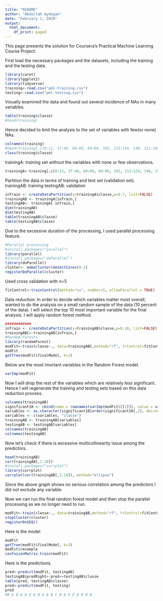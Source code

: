 ```yaml
---
title: "README"
author: "Abdullah Aydogan"
date: "February 1, 2020"
output:
  html_document:
    df_print: paged
---
```



This page presents the solution for Coursera's Practical Machine Learning Course Project. 


First load the necessary packages and the datasets, including the training and the testing data. 

```r
library(caret)
library(ggplot2)
library(tidyverse)
training<-read.csv("pml-training.csv")
testing<-read.csv("pml-testing.csv")
```




Visually examined the data and found out several incidence of NAs in many variables. 
```r
table(training$classe)
#head(training)
```

Hence decided to limit the analysis to the set of variables with few(or none) NAs. 
```r
colnames(training)
#head(training[,c(8:11, 37:49, 60:68, 84:86, 102, 113:124, 140, 151:160)])
class(training$classe)
```

trainingA: training set without the variables with none or few observations. 
```r
trainingA<-training[,c(8:11, 37:49, 60:68, 84:86, 102, 113:124, 140, 151:160)]
```

Partition the data in terms of training and test set (validation set).
trainingAB: training
testingAB: validation
```r
inTrain <- createDataPartition(y=trainingA$classe,p=0.7, list=FALSE)
trainingAB <- trainingA[inTrain,]
testingAB<- trainingA[-inTrain,]
dim(trainingAB)
dim(testingAB)
table(trainingAB$classe)
table(testingAB$classe)
```

Due to the excessive duration of the processing, I used parallel processing feature. 
```r
#Parallel processing
#install.packages("parallel")
library(parallel)
#install.packages("doParallel")
library(doParallel)
cluster<- makeCluster(detectCores()-1)
registerDoParallel(cluster)
```
Used cross validation with n=5
```r
fitControl<-trainControl(method="cv", number=5, allowParallel = TRUE)
```


Data reduction: In order to decide which variables matter most overall, wanted to do the analysis on a small random sample of the data (10 percent of the data). I will select the top 10 most important variable for the final analysis. I will apply random forest method.
```r
############
inTrain <- createDataPartition(y=trainingAB$classe,p=0.10, list=FALSE)
trainingABC<-trainingAB[inTrain,]
#Random Forests
library(randomForest)
modFit<-train(classe~., data=trainingABC,method="rf", trControl=fitControl)
modFit
getTree(modFit$finalModel, k=2)
```

Below are the most imortant variables in the Random Forest model. 
```r
varImp(modFit)
```

Now I will drop the rest of the variables which are relatively less significant. Hence I will regenerate the training and testing sets based on this data reduction process. 
```r
colnames(trainingAB)
significant10 <- cbind(name = rownames(varImp(modFit)[[1]]), value = varImp(modFit)[[1]])
variables <- as.character(significant10[order(significant10[,2], decreasing = T),][1:10,1])
variables <- c(variables, "classe")
trainingAB <- trainingAB[variables]
testingAB <- testingAB[variables]
colnames(trainingAB)
colnames(testingAB)
```

Now let's check if there is excessive multicollinearity issue among the predictors. 
```r
head(trainingAB)
cor(trainingAB[,1:10])
#install.packages("corrplot")
library(corrplot)
corrplot(cor(trainingAB[,1:10]), method="ellipse")
```
Since the above graph shows no serious correlation among the predictors I did not exclude any variable. 

Now we can run the final random forest model and then stop the parallel processing as we no longer need to run. 
```r
modFit<-train(classe~., data=trainingAB,method="rf", trControl=fitControl)
stopCluster(cluster)
registerDoSEQ()
```


Here is the model
```r
modFit
getTree(modFit$finalModel, k=2)
modFit$resample
confusionMatrix.train(modFit)
```

Here is the predictions.
```r
pred<-predict(modFit, testingAB)
testingAB$predRight<-pred==testingAB$classe
table(pred, testingAB$classe)
pred<-predict(modFit, testing)
pred
#B A B A A E D B A A B C B A E E A B B B
```






